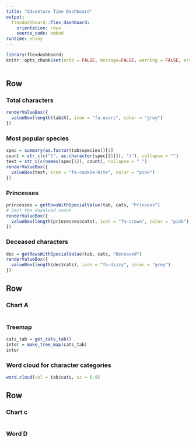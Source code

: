 ```yaml
---
title: "Adventure Time Dashboard"
output: 
  flexdashboard::flex_dashboard:
    orientation: rows
    source_code: embed
runtime: shiny
---
```


```r
library(flexdashboard)
knitr::opts_chunk$set(echo = FALSE, message=FALSE, warning = FALSE, error = FALSE)
```

```r
```



Row
-----------------------------------------------------------------------

### Total characters

```r
renderValueBox({
  valueBox(length(tab$X), icon = "fa-users", color = "grey")
})
```


### Most popular species

```r
spec = summary(as.factor(tab$species))[1]
count = str_c(c("(", as.character(spec[[1]]), ")"), collapse = "")
text = str_c(c(names(spec[1]), count), collapse = " ")
renderValueBox({
  valueBox(text, icon = "fa-cookie-bite", color = "pink")
})
```

### Princesses

```r
princesses = getRowsWithSpecialValue(tab, cats, "Princess")
# Emit the download count
renderValueBox({
  valueBox(length(princesses$cats), icon = "fa-crown", color = "pink")
})
```

### Deceased characters
```r
dec = getRowsWithSpecialValue(tab, cats, "Deceased")
renderValueBox({
  valueBox(length(dec$cats), icon = "fa-dizzy", color = "grey")
})
```


Row {data-height=250}
-----------------------------------------------------------------------

### Chart A 
```r
```

### Treemap

```r
cats_tab = get_cats_tab()
inter = make_tree_map(cats_tab)
inter
```

### Word cloud for character categories {data-width=340}

```r
word.cloud(col = tab$cats, sz = 0.9)
```

Row {data-height=150}
-----------------------------------------------------------------------

### Chart c

```r

```

### Word D

```r
```



